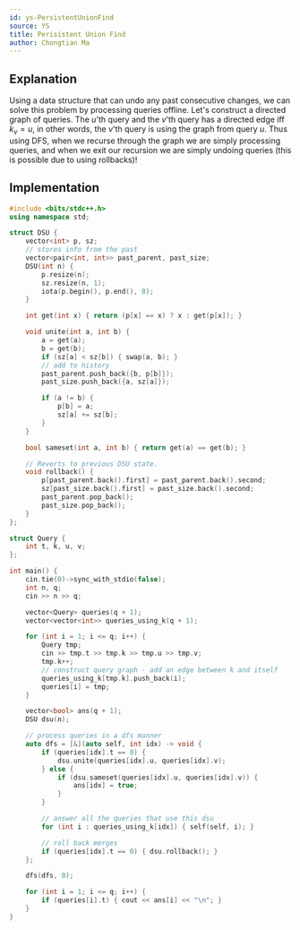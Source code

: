 ```yaml
---
id: ys-PersistentUnionFind
source: YS
title: Perisistent Union Find
author: Chongtian Ma
---
```


## Explanation

Using a data structure that can undo any past consecutive changes, we can solve this problem by processing queries offline. Let's construct a
directed graph of queries. The $u$'th query and the $v$'th query has a directed edge iff $k_v = u$,  in other words, the $v$'th query is using the graph from query $u$. Thus using DFS, when we recurse through the graph we are simply processing queries, and when we exit our recursion we are simply undoing queries (this is possible due to using rollbacks)!

## Implementation

<LanguageSection>

<CPPSection>

```cpp
#include <bits/stdc++.h>
using namespace std;

struct DSU {
	vector<int> p, sz;
	// stores info from the past
	vector<pair<int, int>> past_parent, past_size;
	DSU(int n) {
		p.resize(n);
		sz.resize(n, 1);
		iota(p.begin(), p.end(), 0);
	}

	int get(int x) { return (p[x] == x) ? x : get(p[x]); }

	void unite(int a, int b) {
		a = get(a);
		b = get(b);
		if (sz[a] < sz[b]) { swap(a, b); }
		// add to history
		past_parent.push_back({b, p[b]});
		past_size.push_back({a, sz[a]});

		if (a != b) {
			p[b] = a;
			sz[a] += sz[b];
		}
	}

	bool sameset(int a, int b) { return get(a) == get(b); }

	// Reverts to previous DSU state.
	void rollback() {
		p[past_parent.back().first] = past_parent.back().second;
		sz[past_size.back().first] = past_size.back().second;
		past_parent.pop_back();
		past_size.pop_back();
	}
};

struct Query {
	int t, k, u, v;
};

int main() {
	cin.tie(0)->sync_with_stdio(false);
	int n, q;
	cin >> n >> q;

	vector<Query> queries(q + 1);
	vector<vector<int>> queries_using_k(q + 1);

	for (int i = 1; i <= q; i++) {
		Query tmp;
		cin >> tmp.t >> tmp.k >> tmp.u >> tmp.v;
		tmp.k++;
		// construct query graph - add an edge between k and itself
		queries_using_k[tmp.k].push_back(i);
		queries[i] = tmp;
	}

	vector<bool> ans(q + 1);
	DSU dsu(n);

	// process queries in a dfs manner
	auto dfs = [&](auto self, int idx) -> void {
		if (queries[idx].t == 0) {
			dsu.unite(queries[idx].u, queries[idx].v);
		} else {
			if (dsu.sameset(queries[idx].u, queries[idx].v)) {
				ans[idx] = true;
			}
		}

		// answer all the queries that use this dsu
		for (int i : queries_using_k[idx]) { self(self, i); }

		// roll back merges
		if (queries[idx].t == 0) { dsu.rollback(); }
	};

	dfs(dfs, 0);

	for (int i = 1; i <= q; i++) {
		if (queries[i].t) { cout << ans[i] << "\n"; }
	}
}
```

</CPPSection>

</LanguageSection>
